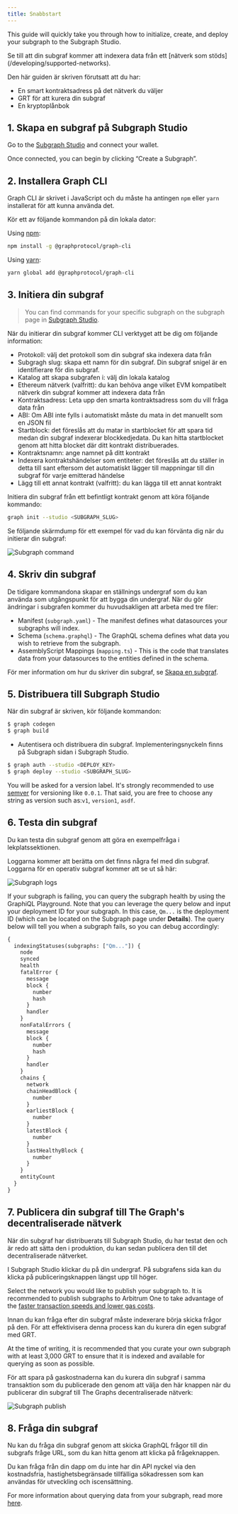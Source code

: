 ```yaml
---
title: Snabbstart
---
```


This guide will quickly take you through how to initialize, create, and deploy your subgraph to the Subgraph Studio.

Se till att din subgraf kommer att indexera data från ett [nätverk som stöds] (/developing/supported-networks).

Den här guiden är skriven förutsatt att du har:

- En smart kontraktsadress på det nätverk du väljer
- GRT för att kurera din subgraf
- En kryptoplånbok

## 1. Skapa en subgraf på Subgraph Studio

Go to the [Subgraph Studio](https://thegraph.com/studio/) and connect your wallet.

Once connected, you can begin by clicking “Create a Subgraph”.

## 2. Installera Graph CLI

Graph CLI är skrivet i JavaScript och du måste ha antingen `npm` eller `yarn` installerat för att kunna använda det.

Kör ett av följande kommandon på din lokala dator:

Using [npm](https://www.npmjs.com/):

```sh
npm install -g @graphprotocol/graph-cli
```

Using [yarn](https://yarnpkg.com/):

```sh
yarn global add @graphprotocol/graph-cli
```

## 3. Initiera din subgraf

> You can find commands for your specific subgraph on the subgraph page in [Subgraph Studio](https://thegraph.com/studio/).

När du initierar din subgraf kommer CLI verktyget att be dig om följande information:

- Protokoll: välj det protokoll som din subgraf ska indexera data från
- Subgragh slug: skapa ett namn för din subgraf. Din subgraf snigel är en identifierare för din subgraf.
- Katalog att skapa subgrafen i: välj din lokala katalog
- Ethereum nätverk (valfritt): du kan behöva ange vilket EVM kompatibelt nätverk din subgraf kommer att indexera data från
- Kontraktsadress: Leta upp den smarta kontraktsadress som du vill fråga data från
- ABI: Om ABI inte fylls i automatiskt måste du mata in det manuellt som en JSON fil
- Startblock: det föreslås att du matar in startblocket för att spara tid medan din subgraf indexerar blockkedjedata. Du kan hitta startblocket genom att hitta blocket där ditt kontrakt distribuerades.
- Kontraktsnamn: ange namnet på ditt kontrakt
- Indexera kontraktshändelser som entiteter: det föreslås att du ställer in detta till sant eftersom det automatiskt lägger till mappningar till din subgraf för varje emitterad händelse
- Lägg till ett annat kontrakt (valfritt): du kan lägga till ett annat kontrakt

Initiera din subgraf från ett befintligt kontrakt genom att köra följande kommando:

```sh
graph init --studio <SUBGRAPH_SLUG>
```

Se följande skärmdump för ett exempel för vad du kan förvänta dig när du initierar din subgraf:

![Subgraph command](/img/subgraph-init-example.png)

## 4. Skriv din subgraf

De tidigare kommandona skapar en ställnings undergraf som du kan använda som utgångspunkt för att bygga din undergraf. När du gör ändringar i subgrafen kommer du huvudsakligen att arbeta med tre filer:

- Manifest (`subgraph.yaml`) - The manifest defines what datasources your subgraphs will index.
- Schema (`schema.graphql`) - The GraphQL schema defines what data you wish to retrieve from the subgraph.
- AssemblyScript Mappings (`mapping.ts`) - This is the code that translates data from your datasources to the entities defined in the schema.

För mer information om hur du skriver din subgraf, se [Skapa en subgraf](/developing/creating-a-subgraph).

## 5. Distribuera till Subgraph Studio

När din subgraf är skriven, kör följande kommandon:

```sh
$ graph codegen
$ graph build
```

- Autentisera och distribuera din subgraf. Implementeringsnyckeln finns på Subgraph sidan i Subgraph Studio.

```sh
$ graph auth --studio <DEPLOY_KEY>
$ graph deploy --studio <SUBGRAPH_SLUG>
```

You will be asked for a version label. It's strongly recommended to use [semver](https://semver.org/) for versioning like `0.0.1`. That said, you are free to choose any string as version such as:`v1`, `version1`, `asdf`.

## 6. Testa din subgraf

Du kan testa din subgraf genom att göra en exempelfråga i lekplatssektionen.

Loggarna kommer att berätta om det finns några fel med din subgraf. Loggarna för en operativ subgraf kommer att se ut så här:

![Subgraph logs](/img/subgraph-logs-image.png)

If your subgraph is failing, you can query the subgraph health by using the GraphiQL Playground. Note that you can leverage the query below and input your deployment ID for your subgraph. In this case, `Qm...` is the deployment ID (which can be located on the Subgraph page under **Details**). The query below will tell you when a subgraph fails, so you can debug accordingly:

```graphql
{
  indexingStatuses(subgraphs: ["Qm..."]) {
    node
    synced
    health
    fatalError {
      message
      block {
        number
        hash
      }
      handler
    }
    nonFatalErrors {
      message
      block {
        number
        hash
      }
      handler
    }
    chains {
      network
      chainHeadBlock {
        number
      }
      earliestBlock {
        number
      }
      latestBlock {
        number
      }
      lastHealthyBlock {
        number
      }
    }
    entityCount
  }
}
```

## 7. Publicera din subgraf till The Graph's decentraliserade nätverk

När din subgraf har distribuerats till Subgraph Studio, du har testat den och är redo att sätta den i produktion, du kan sedan publicera den till det decentraliserade nätverket.

I Subgraph Studio klickar du på din undergraf. På subgrafens sida kan du klicka på publiceringsknappen längst upp till höger.

Select the network you would like to publish your subgraph to. It is recommended to publish subgraphs to Arbitrum One to take advantage of the [faster transaction speeds and lower gas costs](/arbitrum/arbitrum-faq).

Innan du kan fråga efter din subgraf måste indexerare börja skicka frågor på den. För att effektivisera denna process kan du kurera din egen subgraf med GRT.

At the time of writing, it is recommended that you curate your own subgraph with at least 3,000 GRT to ensure that it is indexed and available for querying as soon as possible.

För att spara på gaskostnaderna kan du kurera din subgraf i samma transaktion som du publicerade den genom att välja den här knappen när du publicerar din subgraf till The Graphs decentraliserade nätverk:

![Subgraph publish](/img/publish-and-signal-tx.png)

## 8. Fråga din subgraf

Nu kan du fråga din subgraf genom att skicka GraphQL frågor till din subgrafs fråge URL, som du kan hitta genom att klicka på frågeknappen.

Du kan fråga från din dapp om du inte har din API nyckel via den kostnadsfria, hastighetsbegränsade tillfälliga sökadressen som kan användas för utveckling och iscensättning.

For more information about querying data from your subgraph, read more [here](/querying/querying-the-graph/).
